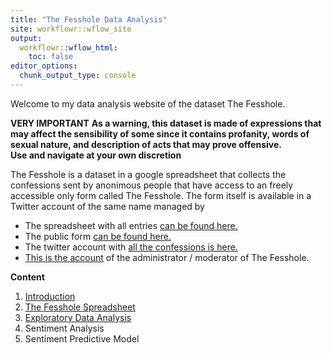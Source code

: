 ```yaml
---
title: "The Fesshole Data Analysis"
site: workflowr::wflow_site
output:
  workflowr::wflow_html:
    toc: false
editor_options:
  chunk_output_type: console
---
```


Welcome to my data analysis website of the dataset The Fesshole.

**VERY IMPORTANT** 
**As a warning, this dataset is made of expressions that may affect the sensibility of some
since it contains profanity, words of sexual nature, and description of acts that may prove offensive.  
Use and navigate at your own discretion**

The Fesshole is a dataset in a google spreadsheet that collects the confessions
sent by anonimous people that have access to an freely accessible only form called
The Fesshole.  The form itself is available in a Twitter account of the same name
managed by 

 * The spreadsheet with all entries [can be found here.](https://docs.google.com/spreadsheets/d/1wiUl3SiU6qlRU50WN1sKZ0ERXXj_7WVvF5QFxTMTAaY/edit#gid=1599891978)
 * The public form [can be found here.](https://docs.google.com/forms/d/e/1FAIpQLSc5XIfmezx_-fDnwpKC9QW_cC3MtrHTyVTOpPiWAIOlIu6RtA/viewformd)
 * The twitter account with [all the confessions is here.](https://twitter.com/fesshole)
 * [This is the account](https://twitter.com/robmanuel) of the administrator / moderator of The Fesshole.
 
 **Content**
 
 01. [Introduction](01_introduction.html)
 02. [The Fesshole Spreadsheet](02_spreadsheet.html) 
 03. [Exploratory Data Analysis](03_EDA.html)
 04. Sentiment Analysis
 05. Sentiment Predictive Model
 
 
